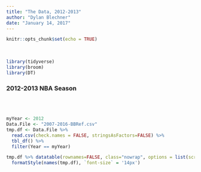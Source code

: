 ```yaml
---
title: "The Data, 2012-2013"
author: "Dylan Blechner"
date: "January 14, 2017"
---
```


```r
knitr::opts_chunk$set(echo = TRUE)
```
<br>

```r
library(tidyverse)
library(broom)
library(DT)
```

### 2012-2013 NBA Season
<br><br>
```r
myYear <- 2012
Data.File <- "2007-2016-BBRef.csv"
tmp.df <- Data.File %>%
  read.csv(check.names = FALSE, stringsAsFactors=FALSE) %>%
  tbl_df() %>%
  filter(Year == myYear)

tmp.df %>% datatable(rownames=FALSE, class="nowrap", options = list(scrollX=TRUE)) %>% 
  formatStyle(names(tmp.df), `font-size` = '14px')
```
<br><br>

